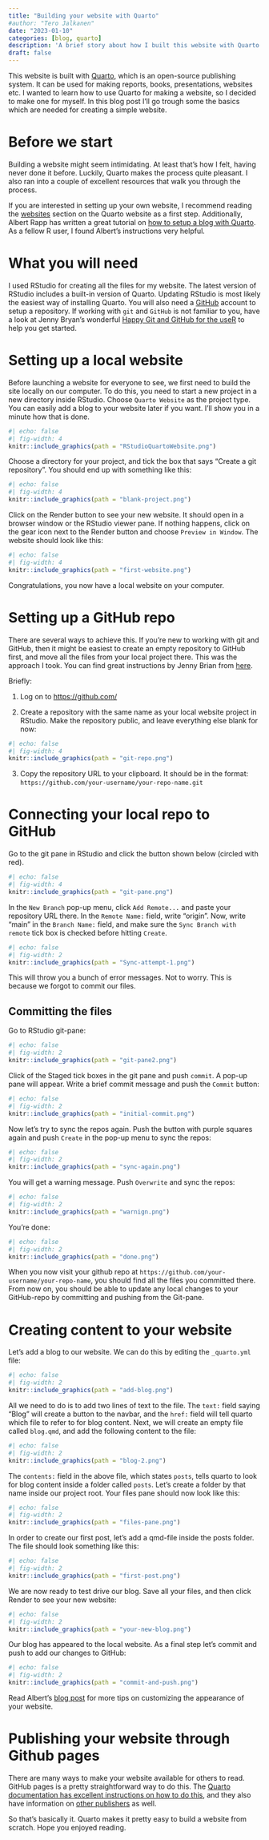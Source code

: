 ```yaml
---
title: "Building your website with Quarto"
#author: "Tero Jalkanen"
date: "2023-01-10"
categories: [blog, quarto]
description: 'A brief story about how I built this website with Quarto'
draft: false
---
```


This website is built with [Quarto](https://quarto.org/), which is an open-source publishing system. It can be used for making reports, books, presentations, websites etc. I wanted to learn how to use Quarto for making a website, so I decided to make one for myself. In this blog post I'll go trough some the basics which are needed for creating a simple website.

# Before we start

Building a website might seem intimidating. At least that's how I felt, having never done it before. Luckily, Quarto makes the process quite pleasant. I also ran into a couple of excellent resources that walk you through the process. 

If you are interested in setting up your own website, I recommend reading the [websites](https://quarto.org/docs/websites) section on the Quarto website as a first step. Additionally, Albert Rapp has written a great tutorial on [how to setup a blog with Quarto](https://albert-rapp.de/posts/13_quarto_blog_writing_guide/13_quarto_blog_writing_guide.html). As a fellow R user, I found Albert's instructions very helpful.

# What you will need

I used RStudio for creating all the files for my website. The latest version of RStudio includes a built-in version of Quarto. Updating RStudio is most likely the easiest way of installing Quarto. You will also need a [GitHub](https://github.com) account to setup a repository. If working with `git` and `GitHub` is not familiar to you, have a look at Jenny Bryan's wonderful [Happy Git and GitHub for the useR](https://happygitwithr.com/) to help you get started.

# Setting up a local website

Before launching a website for everyone to see, we first need to build the site locally on our computer. To do this, you need to start a new project in a new directory inside RStudio. Choose `Quarto Website` as the project type. You can easily add a blog to your website later if you want. I'll show you in a minute how that is done.

```r
#| echo: false
#| fig-width: 4
knitr::include_graphics(path = "RStudioQuartoWebsite.png")
```

Choose a directory for your project, and tick the box that says "Create a git repository". You should end up with something like this:

```r
#| echo: false
#| fig-width: 4
knitr::include_graphics(path = "blank-project.png")
```

Click on the Render button to see your new website. It should open in a browser window or the RStudio viewer pane. If nothing happens, click on the gear icon next to the Render button and choose `Preview in Window`. The website should look like this:

```r
#| echo: false
#| fig-width: 4
knitr::include_graphics(path = "first-website.png")
```

Congratulations, you now have a local website on your computer.

# Setting up a GitHub repo

There are several ways to achieve this. If you're new to working with git and GitHub, then it might be easiest to create an empty repository to GitHub first, and move all the files from your local project there. This was the approach I took. You can find great instructions by Jenny Brian from [here](https://happygitwithr.com/existing-github-last.html#create-and-connect-a-github-repo-without-usethis).

Briefly:

1) Log on to <https://github.com/>

2) Create a repository with the same name as your local website project in RStudio. Make the repository public, and leave everything else blank for now:

```r
#| echo: false
#| fig-width: 4
knitr::include_graphics(path = "git-repo.png")
```

3) Copy the repository URL to your clipboard. It should be in the format: `https://github.com/your-username/your-repo-name.git`

# Connecting your local repo to GitHub

Go to the git pane in RStudio and click the button shown below (circled with red).

```r
#| echo: false
#| fig-width: 4
knitr::include_graphics(path = "git-pane.png")
```

In the `New Branch` pop-up menu, click `Add Remote...` and paste your repository URL there. In the `Remote Name:` field, write "origin". Now,  write "main" in the `Branch Name:` field, and make sure the `Sync Branch with remote` tick box is checked before hitting `Create`. 

```r
#| echo: false
#| fig-width: 2
knitr::include_graphics(path = "Sync-attempt-1.png")
```


This will throw you a bunch of error messages. Not to worry. This is because we forgot to commit our files. 

## Committing the files

Go to RStudio git-pane:

```r
#| echo: false
#| fig-width: 2
knitr::include_graphics(path = "git-pane2.png")
```

Click of the Staged tick boxes in the git pane and push `commit`. A pop-up pane will appear. Write a brief commit message and push the `Commit` button:

```r
#| echo: false
#| fig-width: 2
knitr::include_graphics(path = "initial-commit.png")
```

Now let's try to sync the repos again. Push the button with purple squares again and  push `Create` in the pop-up menu to sync the repos:

```r
#| echo: false
#| fig-width: 2
knitr::include_graphics(path = "sync-again.png")
```

You will get a warning message. Push `Overwrite` and sync the repos:

```r
#| echo: false
#| fig-width: 2
knitr::include_graphics(path = "warnign.png")
```

You're done:

```r
#| echo: false
#| fig-width: 2
knitr::include_graphics(path = "done.png")
```

When you now visit your github repo at `https://github.com/your-username/your-repo-name`, you should find all the files you committed there. From now on, you should be able to update any local changes to your GitHub-repo by committing and pushing from the Git-pane.

# Creating content to your website

Let's add a blog to our website. We can do this by editing the `_quarto.yml` file:

```r
#| echo: false
#| fig-width: 2
knitr::include_graphics(path = "add-blog.png")

```

All we need to do is to add two lines of text to the file. The `text:` field saying "Blog" will create a button to the navbar, and the `href:` field will tell quarto which file to refer to for blog content. Next, we will create an empty file called `blog.qmd`, and add the following content to the file:

```r
#| echo: false
#| fig-width: 2
knitr::include_graphics(path = "blog-2.png")

```

The `contents:` field in the above file, which states `posts`, tells quarto to look for blog content inside a folder called `posts`. Let's create a folder by that name inside our project root. Your files pane should now look like this:

```r
#| echo: false
#| fig-width: 2
knitr::include_graphics(path = "files-pane.png")

```

In order to create our first post, let's add a qmd-file inside the posts folder. The file should look something like this:

```r
#| echo: false
#| fig-width: 2
knitr::include_graphics(path = "first-post.png")

```

We are now ready to test drive our blog. Save all your files, and then click Render to see your new website:

```r
#| echo: false
#| fig-width: 2
knitr::include_graphics(path = "your-new-blog.png")

```

Our blog has appeared to the local website. As a final step let's commit and push to add our changes to GitHub:

```r
#| echo: false
#| fig-width: 2
knitr::include_graphics(path = "commit-and-push.png")

```

Read Albert's [blog post](https://albert-rapp.de/posts/13_quarto_blog_writing_guide/13_quarto_blog_writing_guide.html) for more tips on customizing the appearance of your website.

# Publishing your website through Github pages

There are many ways to make your website available for others to read. GitHub pages is a pretty straightforward way to do this. The [Quarto documentation has excellent instructions on how to do this](https://quarto.org/docs/publishing/github-pages.html), and they also have information on [other publishers](https://quarto.org/docs/publishing/) as well.

So that's basically it. Quarto makes it pretty easy to build a website from scratch. Hope you enjoyed reading.
